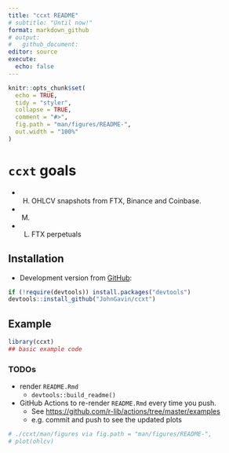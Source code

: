 ```yaml
---
title: "ccxt README"
# subtitle: "Until now!"
format: markdown_github
# output:
#   github_document:
editor: source
execute:
  echo: false
---
```


<!-- README.md is generated from README.qmd. 
  Please edit that file. 
-->

```r
knitr::opts_chunk$set(
  echo = TRUE, 
  tidy = "styler",
  collapse = TRUE,
  comment = "#>",
  fig.path = "man/figures/README-",
  out.width = "100%"
)
```

# `ccxt` goals

<!-- badges: start -->
<!-- badges: end -->

+ (H) OHLCV snapshots from FTX, Binance and Coinbase.
+ (M) 
+ (L) FTX perpetuals

## Installation

<!-- You can install the released version of ccxt from [CRAN](https://CRAN.R-project.org) with: 
``` r
install.packages("ccxt")
```
-->

+ Development version from
[GitHub](https://github.com/JohnGavin/ccxt):

``` r
if (!require(devtools)) install.packages("devtools")
devtools::install_github("JohnGavin/ccxt")
```

## Example

```r
library(ccxt)
## basic example code
```


### TODOs
+ render `README.Rmd` 
  - `devtools::build_readme()` 
+ GitHub Actions to re-render `README.Rmd` every time you push. 
  + See <https://github.com/r-lib/actions/tree/master/examples>
  + e.g. commit and push to see the updated plots


```r
# ./ccxt/man/figures via fig.path = "man/figures/README-",
# plot(ohlcv)
```